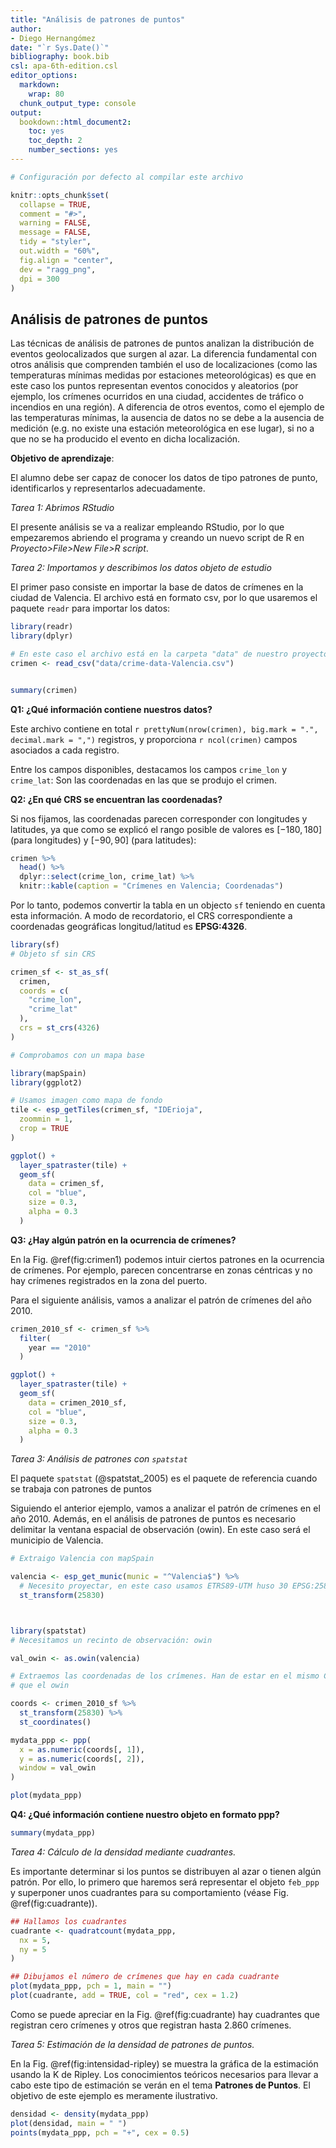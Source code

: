 ```yaml
---
title: "Análisis de patrones de puntos"
author:
- Diego Hernangómez
date: "`r Sys.Date()`"
bibliography: book.bib
csl: apa-6th-edition.csl
editor_options:
  markdown:
    wrap: 80
  chunk_output_type: console
output: 
  bookdown::html_document2: 
    toc: yes
    toc_depth: 2
    number_sections: yes
---
```


```r

# Configuración por defecto al compilar este archivo

knitr::opts_chunk$set(
  collapse = TRUE,
  comment = "#>",
  warning = FALSE,
  message = FALSE,
  tidy = "styler",
  out.width = "60%",
  fig.align = "center",
  dev = "ragg_png",
  dpi = 300
)
```

## Análisis de patrones de puntos

Las técnicas de análisis de patrones de puntos analizan la distribución de
eventos geolocalizados que surgen al azar. La diferencia fundamental con otros
análisis que comprenden también el uso de localizaciones (como las temperaturas
mínimas medidas por estaciones meteorológicas) es que en este caso los puntos
representan eventos conocidos y aleatorios (por ejemplo, los crímenes ocurridos
en una ciudad, accidentes de tráfico o incendios en una región). A diferencia de
otros eventos, como el ejemplo de las temperaturas mínimas, la ausencia de datos
no se debe a la ausencia de medición (e.g. no existe una estación meteorológica
en ese lugar), si no a que no se ha producido el evento en dicha localización.

**Objetivo de aprendizaje**:

El alumno debe ser capaz de conocer los datos de tipo patrones de punto,
identificarlos y representarlos adecuadamente.

*Tarea 1: Abrimos RStudio*

El presente análisis se va a realizar empleando RStudio, por lo que empezaremos
abriendo el programa y creando un nuevo script de R en *Proyecto>File>New File>R
script*.

*Tarea 2: Importamos y describimos los datos objeto de estudio*

El primer paso consiste en importar la base de datos de crímenes en la ciudad de
Valencia. El archivo está en formato csv, por lo que usaremos el paquete `readr`
para importar los datos:

```r
library(readr)
library(dplyr)

# En este caso el archivo está en la carpeta "data" de nuestro proyecto
crimen <- read_csv("data/crime-data-Valencia.csv")


summary(crimen)
```

**Q1: ¿Qué información contiene nuestros datos?**

Este archivo contiene en total
`r prettyNum(nrow(crimen), big.mark = ".", decimal.mark = ",")` registros, y
proporciona `r ncol(crimen)` campos asociados a cada registro.

Entre los campos disponibles, destacamos los campos `crime_lon` y `crime_lat`:
Son las coordenadas en las que se produjo el crimen.

**Q2: ¿En qué CRS se encuentran las coordenadas?**

Si nos fijamos, las coordenadas parecen corresponder con longitudes y latitudes,
ya que como se explicó el rango posible de valores es $[-180, 180]$ (para
longitudes) y $[-90, 90]$ (para latitudes):

```r
crimen %>%
  head() %>%
  dplyr::select(crime_lon, crime_lat) %>%
  knitr::kable(caption = "Crímenes en Valencia; Coordenadas")
```

Por lo tanto, podemos convertir la tabla en un objecto `sf` teniendo en cuenta
esta información. A modo de recordatorio, el CRS correspondiente a coordenadas
geográficas longitud/latitud es **EPSG:4326**.

```r

library(sf)
# Objeto sf sin CRS

crimen_sf <- st_as_sf(
  crimen,
  coords = c(
    "crime_lon",
    "crime_lat"
  ),
  crs = st_crs(4326)
)

# Comprobamos con un mapa base

library(mapSpain)
library(ggplot2)

# Usamos imagen como mapa de fondo
tile <- esp_getTiles(crimen_sf, "IDErioja",
  zoommin = 1,
  crop = TRUE
)

ggplot() +
  layer_spatraster(tile) +
  geom_sf(
    data = crimen_sf,
    col = "blue",
    size = 0.3,
    alpha = 0.3
  )
```

**Q3: ¿Hay algún patrón en la ocurrencia de crímenes?**

En la Fig. \@ref(fig:crimen1) podemos intuir ciertos patrones en la ocurrencia
de crímenes. Por ejemplo, parecen concentrarse en zonas céntricas y no hay
crímenes registrados en la zona del puerto.

Para el siguiente análisis, vamos a analizar el patrón de crímenes del año 2010.

```r
crimen_2010_sf <- crimen_sf %>%
  filter(
    year == "2010"
  )

ggplot() +
  layer_spatraster(tile) +
  geom_sf(
    data = crimen_2010_sf,
    col = "blue",
    size = 0.3,
    alpha = 0.3
  )
```

*Tarea 3: Análisis de patrones con `spatstat`*

El paquete `spatstat` (@spatstat_2005) es el paquete de referencia cuando se
trabaja con patrones de puntos

Siguiendo el anterior ejemplo, vamos a analizar el patrón de crímenes en el año
2010. Además, en el análisis de patrones de puntos es necesario delimitar la
ventana espacial de observación (owin). En este caso será el municipio de
Valencia.

```r

# Extraigo Valencia con mapSpain

valencia <- esp_get_munic(munic = "^Valencia$") %>%
  # Necesito proyectar, en este caso usamos ETRS89-UTM huso 30 EPSG:25830
  st_transform(25830)



library(spatstat)
# Necesitamos un recinto de observación: owin

val_owin <- as.owin(valencia)

# Extraemos las coordenadas de los crímenes. Han de estar en el mismo CRS
# que el owin

coords <- crimen_2010_sf %>%
  st_transform(25830) %>%
  st_coordinates()

mydata_ppp <- ppp(
  x = as.numeric(coords[, 1]),
  y = as.numeric(coords[, 2]),
  window = val_owin
)

plot(mydata_ppp)
```

**Q4: ¿Qué información contiene nuestro objeto en formato ppp?**

```r
summary(mydata_ppp)
```

*Tarea 4: Cálculo de la densidad mediante cuadrantes.*

Es importante determinar si los puntos se distribuyen al azar o tienen algún
patrón. Por ello, lo primero que haremos será representar el objeto `feb_ppp` y
superponer unos cuadrantes para su comportamiento (véase Fig.
\@ref(fig:cuadrante)).

```r
## Hallamos los cuadrantes
cuadrante <- quadratcount(mydata_ppp,
  nx = 5,
  ny = 5
)

## Dibujamos el número de crímenes que hay en cada cuadrante
plot(mydata_ppp, pch = 1, main = "")
plot(cuadrante, add = TRUE, col = "red", cex = 1.2)
```

Como se puede apreciar en la Fig. \@ref(fig:cuadrante) hay cuadrantes que
registran cero crímenes y otros que registran hasta 2.860 crímenes.

*Tarea 5: Estimación de la densidad de patrones de puntos.*

En la Fig. \@ref(fig:intensidad-ripley) se muestra la gráfica de la estimación
usando la K de Ripley. Los conocimientos teóricos necesarios para llevar a cabo
este tipo de estimación se verán en el tema **Patrones de Puntos**. El objetivo
de este ejemplo es meramente ilustrativo.

```r
densidad <- density(mydata_ppp)
plot(densidad, main = " ")
points(mydata_ppp, pch = "+", cex = 0.5)
```
